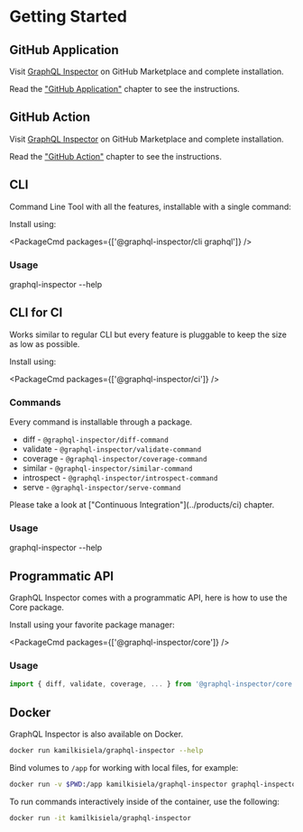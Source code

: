 
# Getting Started

## GitHub Application

Visit [GraphQL Inspector](https://github.com/marketplace/graphql-inspector) on GitHub Marketplace and complete installation.

Read the ["GitHub Application"](../products/github) chapter to see the instructions.

## GitHub Action

Visit [GraphQL Inspector](https://github.com/marketplace/actions/graphql-inspector) on GitHub Marketplace and complete installation.

Read the ["GitHub Action"](../products/action) chapter to see the instructions.

## CLI

Command Line Tool with all the features, installable with a single command:

Install using:

<PackageCmd packages={['@graphql-inspector/cli graphql']} />

### Usage

<Callout type="info">
    graphql-inspector --help
</Callout>

## CLI for CI

Works similar to regular CLI but every feature is pluggable to keep the size as low as possible.

Install using:

<PackageCmd packages={['@graphql-inspector/ci']} />

### Commands

Every command is installable through a package.

- diff - `@graphql-inspector/diff-command`
- validate - `@graphql-inspector/validate-command`
- coverage - `@graphql-inspector/coverage-command`
- similar - `@graphql-inspector/similar-command`
- introspect - `@graphql-inspector/introspect-command`
- serve - `@graphql-inspector/serve-command`

<Callout type="info">
Please take a look at ["Continuous Integration"](../products/ci) chapter.
</Callout>


### Usage

<Callout type="info">
    graphql-inspector --help
</Callout>

## Programmatic API

GraphQL Inspector comes with a programmatic API, here is how to use the Core package.

Install using your favorite package manager:

<PackageCmd packages={['@graphql-inspector/core']} />

### Usage

```ts
import { diff, validate, coverage, ... } from '@graphql-inspector/core'
```

## Docker

GraphQL Inspector is also available on Docker.

```sh
docker run kamilkisiela/graphql-inspector --help
```

Bind volumes to `/app` for working with local files, for example:

```sh
docker run -v $PWD:/app kamilkisiela/graphql-inspector graphql-inspector diff old.graphql new.graphql
```

To run commands interactively inside of the container, use the following:

```sh
docker run -it kamilkisiela/graphql-inspector
```
